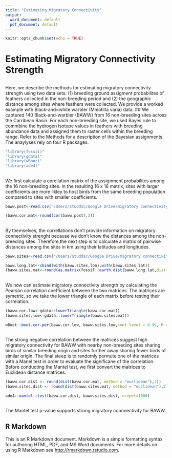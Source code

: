 ```yaml
---
title: "Estimating Migratory Connectivity"
output:
  word_document: default
  pdf_document: default
---
```


```r
knitr::opts_chunk$set(echo = TRUE)
```

# Estimating Migratory Connectivity Strength
## 
  Here, we describe the methods for estimating migratory connectivity strength using two data sets: (1) breeding ground assigment probabilites of feathers collected in the non-breeding period and (2) the geographic distance among sites where feathers were collected. We provide a worked example with Black-and=white warbler (Mniotilta varia) data.
## 
  We captured 140 Black-and-warbler (BAWW) from 16 non-breeding sites across the Carribean Basin. For each non-breeding site, we used Bayes rule to commbine the hydrogen isotope values in feathers with breeding abundance data and assigned them to raster cells within the breeding range. Refer to the Methods for a description of the Bayesian assignments. The anaylyses rely on four R packages.
```r
"library(fossil)"
"library(gdata)"
"library(wBoot)"
"library(ade4)"
```
## 
  We first calculate a corellation matrix of the assignment probabilites among the 16 non-breeding sites. In the resulting 16 x 16 matrix, sites with larger coefficients are more likley to host birds from the same breeding population compared to sites with smaller coefficients.
```r
baww.post<-read.csv("/Users/studdsc/Google Drive/migratory connectivity/data/baww.data/baww.post.csv",header=TRUE,na.strings=NA)
```
```r
(baww.cor.mat<-round(cor(baww.post),2))
```
## 
  By themselves, the correllations don't provide information on migratory connectivity strenght because we don't know the distances among the non-breeding sites. Therefore,the next step is to calculate a matrix of pairwise distances among the sites in km using their latitudes and longitudes.
```r
baww.sites<-read.csv("/Users/studdsc/Google Drive/migratory connectivity/data/baww.data/baww.sites.csv",header=TRUE,na.strings=NA)
```
```r
baww.long.lat<-cbind(with(baww.sites,lon),with(baww.sites,lat))
(baww.sites.mat<-round(as.matrix(fossil::earth.dist(baww.long.lat,dist=T)),2))
```
## 
  We now can estimate migratory connectivity strength by calculating the Pearson correlation coefficient between the two matrices. The matrices are symetric, so we take the lower triangle of each matrix before testing their correlation.
```r
(baww.cor.low<-gdata::lowerTriangle(baww.cor.mat))
(baww.sites.low<-gdata::lowerTriangle(baww.sites.mat))

wBoot::boot.cor.per(baww.cor.low, baww.sites.low,conf.level = 0.95, R = 1000)
```
##
  The strong negative correlation between the matrices suggest high migratory connectivity for BAWW with nearby non-breeding sites sharing birds of similar breeding origin and sites further away sharing fewer birds of similar origin. The final steep is to randomly permute one of the matrices with a Manel test in order to evaluate the significane of the correlation. Before conducting the Mantel test, we first convert the matrices to Euclidean distance matrices.
```r
(baww.cor.dist <- round(dist(baww.cor.mat, method = "euclidean"),2))
(baww.sites.dist <- round(dist(baww.sites.mat, method = "euclidean"),2))

ade4::mantel.rtest(baww.cor.dist, baww.sites.dist, nrepet=1000)
```
##
  The Mantel test p-value supports strong migratory connnectivity for BAWW. 

## R Markdown

This is an R Markdown document. Markdown is a simple formatting syntax for authoring HTML, PDF, and MS Word documents. For more details on using R Markdown see <http://rmarkdown.rstudio.com>.